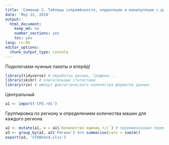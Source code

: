 ```yaml
---
title: 'Семинар 2. Таблицы сопряжённости, корреляции и манипуляции с данными'
date: 'May 22, 2018'
output:
  html_document:
    keep_md: no
    number_sections: yes
    toc: yes
lang: ru-RU
editor_options:
  chunk_output_type: console
---
```


Подключаем нужные пакеты и вперёд!
```r
library(tidyverse) # обработка данных, графики...
library(skimr) # описательные статистики
library(rio) # импорт фантастического количества форматов данных

```

Центральный
```r
a1 <- import('CFO.rds')
```
Группировка по региону и определением количества машин для каждого региона

```r
a2 <- mutate(a1, m = a1$`Количество единиц т/с`) # переименование переменной "Количество единиц т/с" (иначе функция sum не работает)
a3 <- group_by(a2, a2$'Регион') %>% summarise(cars = sum(m))
export(a3, 'CFOBVend.xlsx')
```
